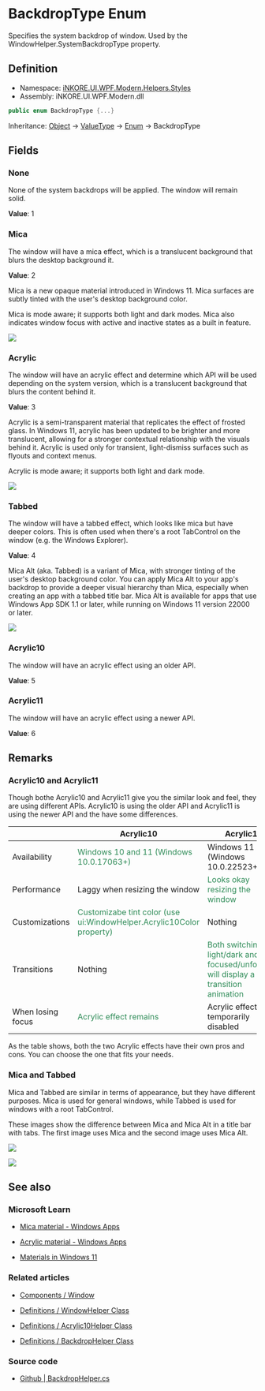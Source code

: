 # BackdropType Enum

Specifies the system backdrop of window. Used by the WindowHelper.SystemBackdropType property.

## Definition

- Namespace: [iNKORE.UI.WPF.Modern.Helpers.Styles](.)
- Assembly: iNKORE.UI.WPF.Modern.dll

```csharp
public enum BackdropType {...}
```

Inheritance: [Object](https://learn.microsoft.com/en-us/dotnet/api/system.object) → [ValueType](https://learn.microsoft.com/en-us/dotnet/api/system.valuetype?view=windowsdesktop-8.0) → [Enum](https://learn.microsoft.com/en-us/dotnet/api/system.enum?view=windowsdesktop-8.0) → BackdropType

## Fields

### None

None of the system backdrops will be applied. The window will remain solid.

**Value**: 1

### Mica

The window will have a mica effect, which is a translucent background that blurs the desktop background it.

**Value**: 2

Mica is a new opaque material introduced in Windows 11. Mica surfaces are subtly tinted with the user's desktop background color.

Mica is mode aware; it supports both light and dark modes. Mica also indicates window focus with active and inactive states as a built in feature.

![](materials_mica_hero_1880.png)

### Acrylic

The window will have an acrylic effect and determine which API will be used depending on the system version, which is a translucent background that blurs the content behind it.

**Value**: 3

Acrylic is a semi-transparent material that replicates the effect of frosted glass. In Windows 11, acrylic has been updated to be brighter and more translucent, allowing for a stronger contextual relationship with the visuals behind it. Acrylic is used only for transient, light-dismiss surfaces such as flyouts and context menus.

Acrylic is mode aware; it supports both light and dark mode.

![](materials_acrylic_hero_1880.png)

### Tabbed

The window will have a tabbed effect, which looks like mica but have deeper colors. This is often used when there's a root TabControl on the window (e.g. the Windows Explorer).

**Value**: 4

Mica Alt (aka. Tabbed) is a variant of Mica, with stronger tinting of the user's desktop background color. You can apply Mica Alt to your app's backdrop to provide a deeper visual hierarchy than Mica, especially when creating an app with a tabbed title bar. Mica Alt is available for apps that use Windows App SDK 1.1 or later, while running on Windows 11 version 22000 or later.

![](mica-alt-tabs.png)

### Acrylic10

The window will have an acrylic effect using an older API.

**Value**: 5

### Acrylic11

The window will have an acrylic effect using a newer API.

**Value**: 6

## Remarks

### Acrylic10 and Acrylic11

Though bothe Acrylic10 and Acrylic11 give you the similar look and feel, they are using different APIs. Acrylic10 is using the older API and Acrylic11 is using the newer API and the have some differences.

|                   | Acrylic10                                                            | Acrylic11                                                                           |
|-------------------|----------------------------------------------------------------------|-------------------------------------------------------------------------------------|
| Availability      | <font color="seagreen">Windows 10 and 11 (Windows 10.0.17063+)</font>                              | Windows 11 (Windows 10.0.22523+)                                                    |
| Performance       | Laggy when resizing the window                                       |  <font color="seagreen">Looks okay resizing the window</font>                                                      |
| Customizations    | <font color="seagreen">Customizabe tint color (use ui:WindowHelper.Acrylic10Color property)</font> | Nothing                                                                             |
| Transitions       | Nothing                                                              | <font color="seagreen">Both switching light/dark and focused/unfocused will display a transition animation</font> |
| When losing focus | <font color="seagreen">Acrylic effect remains</font>                                               | Acrylic effect temporarily disabled                                                 |

As the table shows, both the two Acrylic effects have their own pros and cons. You can choose the one that fits your needs.

### Mica and Tabbed

Mica and Tabbed are similar in terms of appearance, but they have different purposes. Mica is used for general windows, while Tabbed is used for windows with a root TabControl.

These images show the difference between Mica and Mica Alt in a title bar with tabs. The first image uses Mica and the second image uses Mica Alt.

![](mica-tabs.png)

![](mica-alt-tabs.png)

## See also

### Microsoft Learn

- [Mica material - Windows Apps](https://learn.microsoft.com/en-us/windows/apps/design/style/mica)

- [Acrylic material - Windows Apps](https://learn.microsoft.com/en-us/windows/apps/design/style/acrylic)

- [Materials in Windows 11](https://learn.microsoft.com/en-us/windows/apps/design/signature-experiences/materials)

### Related articles

- [Components / Window](%BASE_NAME%/components/dialogs/window#WindowHelper.SystemBackdropType)

- [Definitions / WindowHelper Class](%BASE_NAME%/definitions/controls/helpers/window-helper)

- [Definitions / Acrylic10Helper Class](%BASE_NAME%/definitions/controls/helpers/acrylic10-helper)

- [Definitions / BackdropHelper Class](%BASE_NAME%/definitions/controls/helpers/backdrop-helper)

### Source code

- [Github | BackdropHelper.cs](https://github.com/iNKORE-NET/UI.WPF.Modern/blob/main/source/iNKORE.UI.WPF.Modern/Helpers/Styles/BackdropHelper.cs#L18)